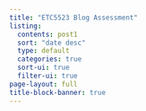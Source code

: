 ```yaml
---
title: "ETC5523 Blog Assessment"
listing:
  contents: post1
  sort: "date desc"
  type: default
  categories: true
  sort-ui: true
  filter-ui: true
page-layout: full
title-block-banner: true
---
```



